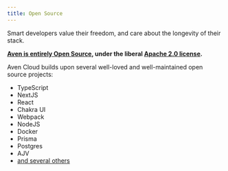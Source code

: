 ```yaml
---
title: Open Source
---
```


Smart developers value their freedom, and care about the longevity of their stack.

**[Aven is entirely Open Source](https://github.com/AvenCloud/cloud), under the liberal [Apache 2.0 license](http://www.apache.org/licenses/LICENSE-2.0).**

Aven Cloud builds upon several well-loved and well-maintained open source projects:

- TypeScript
- NextJS
- React
- Chakra UI
- Webpack
- NodeJS
- Docker
- Prisma
- Postgres
- AJV
- [and several others](https://github.com/AvenCloud/cloud/blob/main/package.json)
